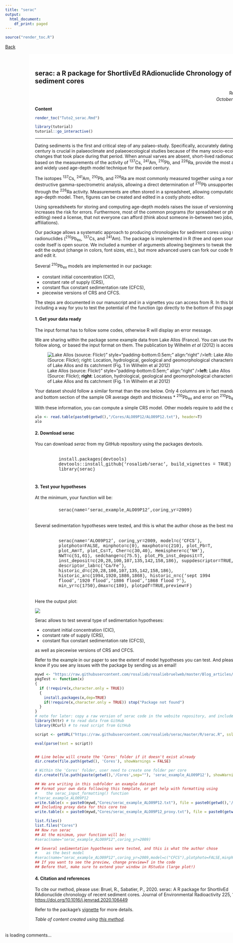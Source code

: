 ```yaml
---
title: "serac"
output:
  html_document:
    df_print: paged
---
```


<!-- Global site tag (gtag.js) - Google Analytics -->
<script async src="https://www.googletagmanager.com/gtag/js?id=UA-134870808-1"></script>
<script>
  window.dataLayer = window.dataLayer || [];
  function gtag(){dataLayer.push(arguments);}
  gtag('js', new Date());

  gtag('config', 'UA-134870808-1');
</script>

```r
source("render_toc.R")
```


<style>
.full-page{
  float: left;
  width: 70%;
  vertical-align: top;
  text-align: left;
  margin-left: 15%;
  margin-right: 15%;
}
.body {
  background-image: url("Cores/ALO09P12/ALO09P12.jpg");
  background-repeat: no-repeat;
  background-attachment: fixed;
  background-size: contain;
  background-position: 15%;
}
.content {
    padding:20px;
    width:710px;
    position:relative;
    background: rgb(204, 204, 204); /* Fallback for older browsers without RGBA-support */
    background: rgba(255,255,255, 0.85);
}
.Rchunk {
  width:80%;
  margin-right: 10%;
  margin-left: 10%;
  margin-bottom: 5px;
  margin-top: 5px;
  text-align:left;
  padding: 5px;
  font-family: "Courier New", Times, serif;
}
</style>

<a href="../blog.html"> Back </a>

<div class="body">

<div class="full-page content">

## serac: a R package for ShortlivEd RAdionuclide Chronology of recent sediment cores
<div style="text-align:right">
Rosalie Bruel  
*October 25^th^, 2020*
</div>

__Content__
```r
render_toc("Tuto2_serac.Rmd")
```

```r
library(tutorial)
tutorial::go_interactive()
```

***  


Dating sediments is the first and critical step of any palaeo-study. Specifically, accurately dating the past century is crucial in palaeoclimate and palaeoecological studies because of the many socio-ecological changes that took place during that period. When annual varves are absent, short-lived radionuclides, based on the measurements of the activity of <sup>137</sup>Cs, <sup>241</sup>Am, <sup>210</sup>Pb, and <sup>226</sup>Ra, provide the most accurate and widely used age-depth model technique for the past century. 

The isotopes <sup>137</sup>Cs, <sup>241</sup>Am, <sup>210</sup>Pb, and <sup>226</sup>Ra are most commonly measured together using a non-destructive gamma-spectrometric analysis, allowing a direct determination of <sup>210</sup>Pb unsupported (<sup>210</sup>Pb<sub>ex</sub>) through the <sup>226</sup>Ra activity. Measurements are often stored in a spreadsheet, allowing computation of the age-depth model. Then, figures can be created and edited in a costly photo editor. 

Using spreadsheets for storing and computing age-depth models raises the issue of versionning, and increases the risk for errors. Furthermore, most of the common programs (for spreadsheet or photo editing) need a license, that not everyone can afford (think about someone in-between two jobs, with no affiliations).

Our package allows a systematic approach to producing chronologies for sediment cores using short-lived radionuclides (<sup>210</sup>Pb<sub>ex</sub>, <sup>137</sup>Cs, and <sup>241</sup>Am). The package is implemented in R (free and open source). Our code itself is open source. We included a number of arguments allowing beginners to tweak the code to edit the output (change in colors, font sizes, etc.), but more advanced users can fork our code from Github and edit it.

Several <sup>210</sup>Pb<sub>ex</sub> models are implemented in our package: 
<ul>
  <li>constant initial concentration (CIC),</li>
  <li>constant rate of supply (CRS),</li>
  <li>constant flux constant sedimentation rate (CFCS),</li>
  <li>piecewise versions of CRS and CFCS.</li>
</ul>
The steps are documented in our manuscript and in a vignettes you can access from R. In this blogpost I'm including a way for you to test the potential of the function (go directly to the bottom of this page).

#### 1. Get your data ready
The input format has to follow some codes, otherwise R will display an error message.

We are sharing within the package some example data from Lake Allos (France). You can use those to follow along, or based the input format on them. The publication by Wilhelm *et al* (2012) is accessible <a target="_blank" rel="noopener noreferrer" href=https://www.sciencedirect.com/science/article/pii/S0033589412000294>here</a>. <br>


<!-- <div style="width:100%; margin-right: 5px; margin-bottom: 5px; margin-top: 5px; font-size:80%; text-align:center;"><img src="images/Tuto2/1_Allos_Flickr_Wilhelm2012.png" alt="Lake Allos (source: Flickr)"  style="padding-bottom:0.5em;" align:"right"  />__left__: Lake Allos (Source: Flickr); __right__: Location, hydrological, geological and geomorphological characteristics of Lake Allos and its catchment (Fig. 1 in Wilhelm et al 2012)</div> -->

![Lake Allos (source: Flickr)"  style="padding-bottom:0.5em;" align:"right"  />__left__: Lake Allos (Source: Flickr); __right__: Location, hydrological, geological and geomorphological characteristics of Lake Allos and its catchment (Fig. 1 in Wilhelm et al 2012)](`r paste0(getwd(),"/images/Tuto2/1_Allos_Flickr_Wilhelm2012.png")`)



Your dataset should follow a similar format than the one below. Only 4 columns are in fact mandatory:
* top and bottom section of the sample OR average depth and thickness
* ^210^Pb~ex~ and error on ^210^Pb~ex~

With these information, you can compute a simple CRS model. Other models require to add the density.

```r
alo <- read.table(paste0(getwd(),"/Cores/ALO09P12/ALO09P12.txt"), header=T)
alo
```



#### 2. Download serac
You can download *serac* from my GitHub repository using the packages devtools.  

<div class="Rchunk">
install.packages(devtools) </br>
devtools::install_github('rosalieb/serac',  build_vignettes = TRUE) </br> 
library(serac) 
</div>


#### 3. Test your hypotheses
At the minimum, your function will be:  
<div class="Rchunk">
serac(name='serac_example_ALO09P12',coring_yr=2009)
</div>


Several sedimentation hypotheses were tested, and this is what the author chose as the best model:

<div class="Rchunk" >
serac(name='ALO09P12', coring_yr=2009, model=c('CFCS'), plotphoto=FALSE, minphoto=c(0), maxphoto=c(210), plot_Pb=T, plot_Am=T, plot_Cs=T, Cher=c(30,40), Hemisphere=c('NH'), NWT=c(51,61), sedchange=c(75.5), plot_Pb_inst_deposit=T, inst_deposit=c(20,28,100,107,135,142,158,186), suppdescriptor=TRUE, descriptor_lab=c('Ca/Fe'), historic_d=c(20,28,100,107,135,142,158,186), historic_a=c(1994,1920,1886,1868), historic_n=c('sept 1994 flood','1920 flood','1886 flood','1868 flood ?'), min_yr=c(1750),dmax=c(180), plotpdf=TRUE,preview=F)  
</div>


Here the output plot:

<!-- <img src="Cores/ALO09P12/ALO09P12.pdf" style="width:100%; margin-right: 5px; margin-bottom: 5px; margin-top: 5px" align="center"> -->

![](`r paste0(getwd(),"/Cores/ALO09P12/ALO09P12.png")`)


Serac allows to test several type of sedimentation hypotheses: 
<ul>
<li>constant initial concentration (CIC),</li> 
<li>constant rate of supply (CRS), </li> 
<li>constant flux constant sedimentation rate (CFCS),</li>
</ul>
as well as  piecewise versions of CRS and CFCS.

Refer to the example in our paper to see the extent of model hypotheses you can test. And please, let us know if you see any issues with the package by sending us an email!

<!--
In this tutorial, I'm using the console powered by DataCamp, so I'm just loading the script. It might be too slow for it to really work, so I would recommend you try it in a real R session, following the steps in the <a target="_blank" rel="noopener noreferrer" href="serac_vignette.html"> vignette </a>. -->

```r
mywd <- "https://raw.githubusercontent.com/rosalieb/rosaliebruelweb/master/Blog_articles/"
pkgTest <- function(x)
{
  if (!require(x,character.only = TRUE))
  {
    install.packages(x,dep=TRUE)
    if(!require(x,character.only = TRUE)) stop("Package not found")
  }
}
# note for later: copy a raw version of serac code in the website repository, and include the pkgTest function
library(httr) # to read data from GitHub
library(RCurl) # to read script from GitHub

script <- getURL("https://raw.githubusercontent.com/rosalieb/serac/master/R/serac.R", ssl.verifypeer = FALSE)

eval(parse(text = script))


## Line below will create the 'Cores' folder if it doesn't exist already
dir.create(file.path(getwd(), 'Cores'), showWarnings = FALSE)

# Within the 'Cores' folder, user need to create one folder per core
dir.create(file.path(paste(getwd(),'/Cores',sep=""), 'serac_example_ALO09P12'), showWarnings = FALSE)

## We are writing in this subfolder an example dataset
## Format your own data following this template, or get help with formatting using
#    the serac_input_formatting() function
#?serac_example_ALO09P12
write.table(x = paste0(mywd,"Cores/serac_example_ALO09P12.txt"), file = paste0(getwd(),'/Cores/serac_example_ALO09P12/serac_example_ALO09P12.txt'),col.names = T, row.names = F,sep="\t")
## Including proxy data for this core too
write.table(x = paste0(mywd,"Cores/serac_example_ALO09P12_proxy.txt"), file = paste0(getwd(),'/Cores/serac_example_ALO09P12/serac_example_ALO09P12_proxy.txt'),col.names = T, row.names = F,sep="\t")

list.files()
list.files("Cores")
## Now run serac
## At the minimum, your function will be:
#serac(name="serac_example_ALO09P12",coring_yr=2009)

## Several sedimentation hypotheses were tested, and this is what the author chose
#    as the best model
#serac(name="serac_example_ALO09P12",coring_yr=2009,model=c("CFCS"),plotphoto=FALSE,minphoto=c(0),maxphoto=c(210),plot_Pb=T,plot_Am=T,plot_Cs=T,Cher=c(30,40),Hemisphere=c("NH"),NWT=c(51,61),sedchange=c(75.5),plot_Pb_inst_deposit=T,inst_deposit=c(20,28,100,107,135,142,158,186),suppdescriptor=TRUE,descriptor_lab=c("Ca/Fe"),historic_d=c(20,28,100,107,135,142,158,186),historic_a=c(1994,1920,1886,1868),historic_n=c("sept1 994 flood","1920 flood","1886 flood","1868 flood ?"), min_yr=c(1750),dmax=c(180), plotpdf=TRUE,preview=F)
## If you want to see the preview, change preview=T in the code
## Before that, make sure to extend your window in RStudio (large plot!)


```


#### 4. Citation and references  

To cite our method, please use: Bruel, R., Sabatier, P., 2020. serac: A R package for ShortlivEd RAdionuclide chronology of recent sediment cores. Journal of Environmental Radioactivity 225, 106449. <a href="https://doi.org/10.1016/j.jenvrad.2020.106449" target="_blank"> https://doi.org/10.1016/j.jenvrad.2020.106449</a>

Refer to the package's <a href="Tuto2_vignette.html" target="_blank">vignette</a> for more details. 

_Table of content created using <a href="https://www.garrickadenbuie.com/blog/add-a-generated-table-of-contents-anywhere-in-rmarkdown/" target="_blank">this method</a>._


</div>



<!-- begin wwww.htmlcommentbox.com -->
 <div id="HCB_comment_box"><a href="http://www.htmlcommentbox.com"></a> is loading comments...</div>
 <link rel="stylesheet" type="text/css" href="https://www.htmlcommentbox.com/static/skins/bootstrap/twitter-bootstrap.css?v=0" />
 <script type="text/javascript" id="hcb"> /*<!--*/ if(!window.hcb_user){hcb_user={};} (function(){var s=document.createElement("script"), l=hcb_user.PAGE || (""+window.location).replace(/'/g,"%27"), h="https://www.htmlcommentbox.com";s.setAttribute("type","text/javascript");s.setAttribute("src", h+"/jread?page="+encodeURIComponent(l).replace("+","%2B")+"&opts=16862&num=10&ts=1553273262432");if (typeof s!="undefined") document.getElementsByTagName("head")[0].appendChild(s);})(); /*-->*/ </script>
<!-- end www.htmlcommentbox.com -->


